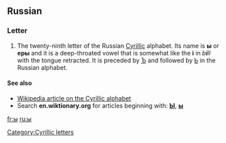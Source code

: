 {{also|Appendix:Variations of "i"}}
==Russian==

===Letter===
{{infl|ru|letter|sc=Cyrl|lower case||upper case|Ы}}

# The twenty-ninth letter of the Russian [[Cyrillic]] alphabet. Its name is '''ы''' {{IPAchar|(ɨ)}} or '''еры''' {{IPAchar|(jɛrɨˊ)}} and it is a deep-throated vowel that is somewhat like the '''i''' in ''b'''i'''ll'' with the tongue retracted. It is preceded by [[ъ|Ъ]] and followed by [[ь|Ь]] in the Russian alphabet.

====See also====
* [[w:Cyrillic alphabet|Wikipedia article on the Cyrillic alphabet]]
* Search '''en.wiktionary.org''' for articles beginning with: '''[http://en.wiktionary.org/w/index.php?title=Special%3AAllpages&from=%D0%AB&namespace=0 Ы]''', '''[http://en.wiktionary.org/w/index.php?title=Special%3AAllpages&from=%D1%8B&namespace=0 ы]'''

[[Category:Cyrillic letters]]

[[fr:ы]]
[[ru:ы]]